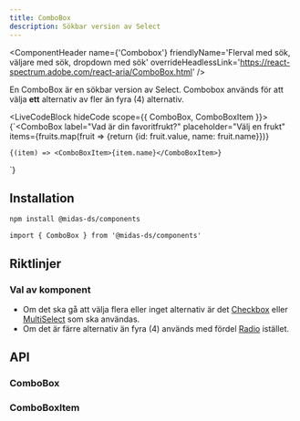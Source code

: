 ```yaml
---
title: ComboBox
description: Sökbar version av Select
---
```



<ComponentHeader
  name={'Combobox'}
  friendlyName='Flerval med sök, väljare med sök, dropdown med sök'
  overrideHeadlessLink='https://react-spectrum.adobe.com/react-aria/ComboBox.html'
/>

En ComboBox är en sökbar version av Select. Combobox används för att välja **ett** alternativ av fler än fyra (4) alternativ. 

<LiveCodeBlock hideCode scope={{ ComboBox, ComboBoxItem }}>
  {`<ComboBox
    label="Vad är din favoritfrukt?"
    placeholder="Välj en frukt"
    items={fruits.map(fruit => {return {id: fruit.value, name: fruit.name}})}
>
    {(item) => <ComboBoxItem>{item.name}</ComboBoxItem>}
</ComboBox>`}
</LiveCodeBlock>

## Installation 

```bash npm2yarn
npm install @midas-ds/components
```

```tsx
import { ComboBox } from '@midas-ds/components'
```



## Riktlinjer

### Val av komponent

- Om det ska gå att välja flera eller inget alternativ är det [Checkbox](./checkbox.mdx) eller [MultiSelect](./multi-select.mdx) som ska användas. 
- Om det är färre alternativ än fyra (4) används med fördel [Radio](./radio.mdx) istället.


## API

### ComboBox

<PropTable name='ComboBox' />

### ComboBoxItem

<PropTable
  name='ComboBoxItem'
  defaultOpen={false}
/>
